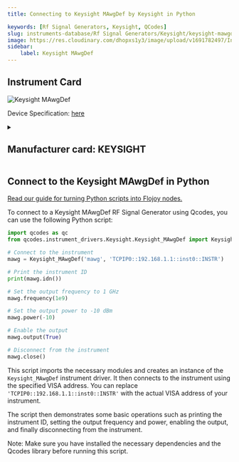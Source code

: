 ```yaml
---
title: Connecting to Keysight MAwgDef by Keysight in Python

keywords: [Rf Signal Generators, Keysight, QCodes] 
slug: instruments-database/Rf Signal Generators/Keysight/keysight-mawgdef 
image: https://res.cloudinary.com/dhopxs1y3/image/upload/v1691782497/Instruments/RF%20Signal%20Generator/Keysight-MAwgDef/Keysight-MAwgDef.jpg
sidebar:
    label: Keysight MAwgDef 
---
```



## Instrument Card



![Keysight MAwgDef](https://res.cloudinary.com/dhopxs1y3/image/upload/v1691782497/Instruments/RF%20Signal%20Generator/Keysight-MAwgDef/Keysight-MAwgDef.jpg)

Device Specification: [here](/instruments-database/all-instruments)

<details style={{ marginTop: "15px"}}>
<summary><h2 style={{display:'inline'}}>Manufacturer card: KEYSIGHT</h2></summary>

![KEYSIGHT](https://res.cloudinary.com/dhopxs1y3/image/upload/v1692125973/Instruments/Vendor%20Logos/Keysight.png)

Keysight Technologies, or Keysight, is an American company that manufactures electronics test and measurement equipment and software

- Headquarters: USA
- Yearly Revenue (millions, USD): 5420
- Vendor Website: [here](https://www.keysight.com/us/en/home.html)

</details>


<FeaturedInstrumentVideo category="RF_SIGNAL_GENERATORS" />

## Connect to the Keysight MAwgDef in Python

[Read our guide for turning Python scripts into Flojoy nodes.](https://docs.flojoy.ai/contribution/blocks/custom-flojoy-block/)



<Tabs>
<TabItem value="Flojoy" label="Flojoy" className="flojoy-instrument-tabs">

<SectionsCard category="RF_SIGNAL_GENERATORS" manufacturer="Keysight"></SectionsCard>

</TabItem>
<TabItem value="QCodes" label="QCodes">

To connect to a Keysight MAwgDef RF Signal Generator using Qcodes, you can use the following Python script:

```python
import qcodes as qc
from qcodes.instrument_drivers.Keysight.Keysight_MAwgDef import Keysight_MAwgDef

# Connect to the instrument
mawg = Keysight_MAwgDef('mawg', 'TCPIP0::192.168.1.1::inst0::INSTR')

# Print the instrument ID
print(mawg.idn())

# Set the output frequency to 1 GHz
mawg.frequency(1e9)

# Set the output power to -10 dBm
mawg.power(-10)

# Enable the output
mawg.output(True)

# Disconnect from the instrument
mawg.close()
```

This script imports the necessary modules and creates an instance of the `Keysight_MAwgDef` instrument driver. It then connects to the instrument using the specified VISA address. You can replace `'TCPIP0::192.168.1.1::inst0::INSTR'` with the actual VISA address of your instrument.

The script then demonstrates some basic operations such as printing the instrument ID, setting the output frequency and power, enabling the output, and finally disconnecting from the instrument.

Note: Make sure you have installed the necessary dependencies and the Qcodes library before running this script.

</TabItem>
</Tabs>